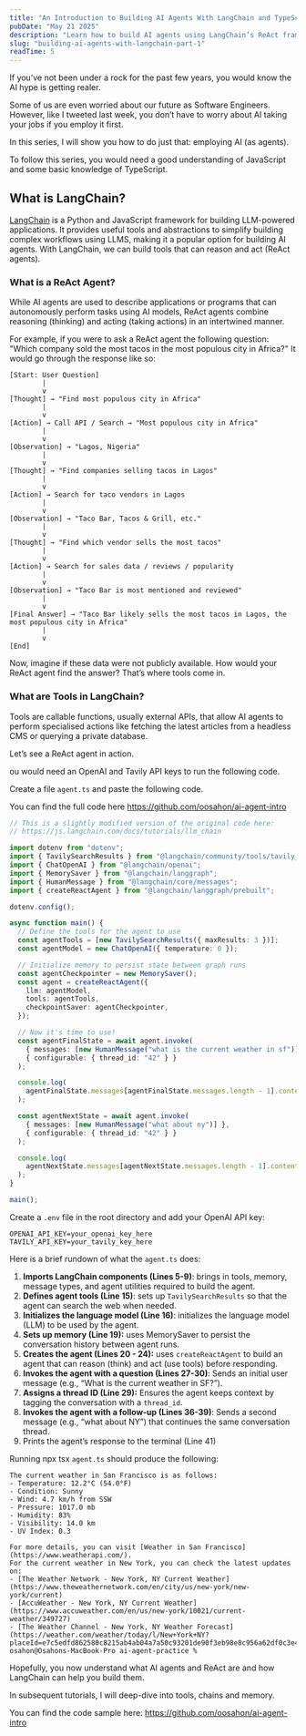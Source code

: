 ```yaml
---
title: "An Introduction to Building AI Agents With LangChain and TypeScript"
pubDate: "May 21 2025"
description: "Learn how to build AI agents using LangChain’s ReAct framework in JavaScript. This tutorial covers reasoning, tool usage, and memory, helping you create LLM-powered workflows that think and act."
slug: "building-ai-agents-with-langchain-part-1"
readTime: 5
---
```



If you’ve not been under a rock for the past few years, you would know the AI hype is getting realer.  

Some of us are even worried about our future as Software Engineers. However, like I tweeted last week, you don’t have to worry about AI taking your jobs if you employ it first.  

In this series, I will show you how to do just that: employing AI (as agents).  

<Callout variant='info' showIcon>
To follow this series, you would need a good understanding of JavaScript and some basic knowledge of TypeScript.
</Callout>

## What is LangChain?

[LangChain](https://www.langchain.com) is a Python and JavaScript framework for building LLM-powered applications. It provides useful tools and abstractions to simplify building complex workflows using LLMS, making it a popular option for building AI agents.
With LangChain, we can build tools that can reason and act (ReAct agents).

### What is a ReAct Agent?

While AI agents are used to describe applications or programs that can autonomously perform tasks using AI models, ReAct agents combine reasoning (thinking) and acting (taking actions) in an intertwined manner.  

For example, if you were to ask a ReAct agent the following question: "Which company sold the most tacos in the most populous city in Africa?" It would go through the response like so:  

```plaintext
[Start: User Question]
        |
        v
[Thought] → "Find most populous city in Africa"
        |
        v
[Action] → Call API / Search → "Most populous city in Africa"
        |
        v
[Observation] → "Lagos, Nigeria"
        |
        v
[Thought] → "Find companies selling tacos in Lagos"
        |
        v
[Action] → Search for taco vendors in Lagos
        |
        v
[Observation] → "Taco Bar, Tacos & Grill, etc."
        |
        v
[Thought] → "Find which vendor sells the most tacos"
        |
        v
[Action] → Search for sales data / reviews / popularity
        |
        v
[Observation] → "Taco Bar is most mentioned and reviewed"
        |
        v
[Final Answer] → "Taco Bar likely sells the most tacos in Lagos, the most populous city in Africa"
        |
        v
[End]

```

Now, imagine if these data were not publicly available. How would your ReAct agent find the answer?
That’s where tools come in.  

### What are Tools in LangChain?
Tools are callable functions, usually external APIs, that allow AI agents to perform specialised actions like fetching the latest articles from a headless CMS or querying a private database.  

Let’s see a ReAct agent in action.  

<Callout variant='info' showIcon>
ou would need an OpenAI and Tavily API keys to run the following code.
</Callout>

Create a file `agent.ts` and paste the following code.

You can find the full code here https://github.com/oosahon/ai-agent-intro

```ts:agent.ts
// This is a slightly modified version of the original code here:
// https://js.langchain.com/docs/tutorials/llm_chain

import dotenv from "dotenv";
import { TavilySearchResults } from "@langchain/community/tools/tavily_search";
import { ChatOpenAI } from "@langchain/openai";
import { MemorySaver } from "@langchain/langgraph";
import { HumanMessage } from "@langchain/core/messages";
import { createReactAgent } from "@langchain/langgraph/prebuilt";

dotenv.config();

async function main() {
  // Define the tools for the agent to use
  const agentTools = [new TavilySearchResults({ maxResults: 3 })];
  const agentModel = new ChatOpenAI({ temperature: 0 });

  // Initialize memory to persist state between graph runs
  const agentCheckpointer = new MemorySaver();
  const agent = createReactAgent({
    llm: agentModel,
    tools: agentTools,
    checkpointSaver: agentCheckpointer,
  });

  // Now it's time to use!
  const agentFinalState = await agent.invoke(
    { messages: [new HumanMessage("what is the current weather in sf")] },
    { configurable: { thread_id: "42" } }
  );

  console.log(
    agentFinalState.messages[agentFinalState.messages.length - 1].content
  );

  const agentNextState = await agent.invoke(
    { messages: [new HumanMessage("what about ny")] },
    { configurable: { thread_id: "42" } }
  );

  console.log(
    agentNextState.messages[agentNextState.messages.length - 1].content
  );
}

main();
```

Create a `.env` file in the root directory and add your OpenAI API key:  


```env
OPENAI_API_KEY=your_openai_key_here
TAVILY_API_KEY=your_tavily_key_here
```


Here is a brief rundown of what the `agent.ts` does:

1. **Imports LangChain components (Lines 5-9)**: brings in tools, memory, message types, and agent utilities required to build the agent.
2. **Defines agent tools (Line 15)**: sets up `TavilySearchResults` so that the agent can search the web when needed.
3. **Initializes the language model (Line 16)**: initializes the language model (LLM) to be used by the agent.
4. **Sets up memory (Line 19):** uses MemorySaver to persist the conversation history between agent runs.
5. **Creates the agent (Lines 20 - 24):** uses `createReactAgent` to build an agent that can reason (think) and act (use tools) before responding.
6. **Invokes the agent with a question (Lines 27-30)**: Sends an initial user message (e.g., “What is the current weather in SF?”).
7. **Assigns a thread ID (Line 29):** Ensures the agent keeps context by tagging the conversation with a `thread_id`.
8. **Invokes the agent with a follow-up (Lines 36-39)**: Sends a second message (e.g., “what about NY”) that continues the same conversation thread.
9. Prints the agent’s response to the terminal (Line 41)


Running npx tsx `agent.ts` should produce the following:

```plaintext
The current weather in San Francisco is as follows:
- Temperature: 12.2°C (54.0°F)
- Condition: Sunny
- Wind: 4.7 km/h from SSW
- Pressure: 1017.0 mb
- Humidity: 83%
- Visibility: 14.0 km
- UV Index: 0.3

For more details, you can visit [Weather in San Francisco](https://www.weatherapi.com/).
For the current weather in New York, you can check the latest updates on:
- [The Weather Network - New York, NY Current Weather](https://www.theweathernetwork.com/en/city/us/new-york/new-york/current)
- [AccuWeather - New York, NY Current Weather](https://www.accuweather.com/en/us/new-york/10021/current-weather/349727)
- [The Weather Channel - New York, NY Weather Forecast](https://weather.com/weather/today/l/New+York+NY?placeId=e7c5edfd862580c8215ab4ab04a7a50c93201de90f3eb98e8c956a62df0c3e49)
osahon@Osahons-MacBook-Pro ai-agent-practice %
```

Hopefully, you now understand what AI agents and ReAct are and how LangChain can help you build them.  

In subsequent tutorials, I will deep-dive into tools, chains and memory.  

You can find the code sample here: https://github.com/oosahon/ai-agent-intro